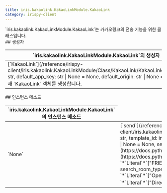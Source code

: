 ```yaml
---
title: iris.kakaolink.KakaoLinkModule.KakaoLink
category: irispy-client
---
```


<Section>
  `iris.kakaolink.KakaoLinkModule.KakaoLink`는 카카오링크의 전송 기능을 위한 클래스입니다.
</Section>
<Section>
  ## 생성자

  <Table>
    <Thead>
      <Tr>
        <Th>`iris.kakaolink.KakaoLinkModule.KakaoLink`의 생성자</Th>
      </Tr>
    </Thead>
    <Tbody>
      <Tr>
        <Td>
          [`KakaoLink`](/reference/irispy-client/iris.kakaolink.KakaoLinkModule/Class/KakaoLink/KakaoLink)`(iris_url: str, default_app_key: str | None = None, default_origin: str | None = None)` \
          새 `KakaoLink` 객체를 생성합니다.
        </Td>
      </Tr>
    </Tbody>
  </Table>
</Section>
<Section>
  ## 인스턴스 메소드

  <Table>
    <Thead>
      <Tr>
        <Th colSpan={2}>`iris.kakaolink.KakaoLinkModule.KakaoLink`의 인스턴스 메소드</Th>
      </Tr>
    </Thead>
    <Tbody>
      <Tr>
        <Td><span>`None`</span></Td>
        <Td>
          [`send`](/reference/irispy-client/iris.kakaolink.KakaoLinkModule/Class/KakaoLink/send)`(receiver_name: str, template_id: int, template_args: dict, app_key: str | None = None, origin: str | None = None, search_exact: bool = True, search_from: `*[`Union`](https://docs.python.org/3/library/typing.html#typing.Union)*`[`*[`Literal`](https://docs.python.org/3/library/typing.html#typing.Literal)*`["ALL"], `*`Literal`*`["FRIENDS"], `*`Literal`*`["CHATROOMS"]] = "ALL", search_room_type: `*`Union`*`[`*`Literal`*`["ALL"], `*`Literal`*`["OpenMultiChat"], `*`Literal`*`["MultiChat"], `*`Literal`*`["DirectChat"]] = "ALL")` \
          카카오링크를 전송합니다.
        </Td>
      </Tr>
    </Tbody>
  </Table>
</Section>
